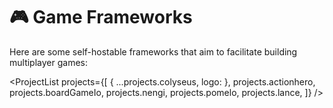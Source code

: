 
# 🎮 Game Frameworks

Here are some self-hostable frameworks that aim to facilitate building multiplayer games:

<ProjectList
  projects={[
    { ...projects.colyseus, logo: <ColyseusLogo /> },
    projects.actionhero,
    projects.boardGameIo,
    projects.nengi,
    projects.pomelo,
    projects.lance,
  ]}
/>

<StatsComparison projects={projects} />
